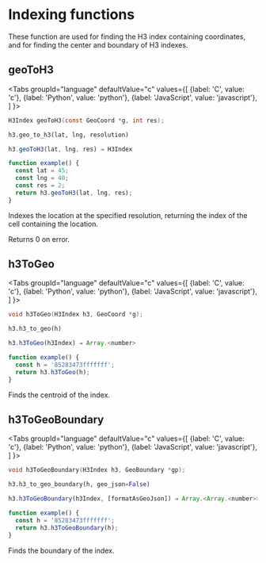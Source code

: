 
# Indexing functions

These function are used for finding the H3 index containing coordinates, and for finding the center and boundary of H3 indexes.

## geoToH3

<Tabs
  groupId="language"
  defaultValue="c"
  values={[
    {label: 'C', value: 'c'},
    {label: 'Python', value: 'python'},
    {label: 'JavaScript', value: 'javascript'},
  ]
}>
<TabItem value="c">

```c
H3Index geoToH3(const GeoCoord *g, int res);
```

</TabItem>
<TabItem value="python">

```py
h3.geo_to_h3(lat, lng, resolution)
```

</TabItem>
<TabItem value="javascript">

```js
h3.geoToH3(lat, lng, res) ⇒ H3Index
```

```js live
function example() {
  const lat = 45;
  const lng = 40;
  const res = 2;
  return h3.geoToH3(lat, lng, res);
}
```

</TabItem>
</Tabs>

Indexes the location at the specified resolution, returning the index of the cell containing the location.

Returns 0 on error.

## h3ToGeo

<Tabs
  groupId="language"
  defaultValue="c"
  values={[
    {label: 'C', value: 'c'},
    {label: 'Python', value: 'python'},
    {label: 'JavaScript', value: 'javascript'},
  ]
}>
<TabItem value="c">

```c
void h3ToGeo(H3Index h3, GeoCoord *g);
```

</TabItem>
<TabItem value="python">

```py
h3.h3_to_geo(h)
```

</TabItem>
<TabItem value="javascript">

```js
h3.h3ToGeo(h3Index) ⇒ Array.<number>
```

```js live
function example() {
  const h = '85283473fffffff';
  return h3.h3ToGeo(h);
}
```

</TabItem>
</Tabs>

Finds the centroid of the index.

## h3ToGeoBoundary

<Tabs
  groupId="language"
  defaultValue="c"
  values={[
    {label: 'C', value: 'c'},
    {label: 'Python', value: 'python'},
    {label: 'JavaScript', value: 'javascript'},
  ]
}>
<TabItem value="c">

```c
void h3ToGeoBoundary(H3Index h3, GeoBoundary *gp);
```

</TabItem>
<TabItem value="python">

```py
h3.h3_to_geo_boundary(h, geo_json=False)
```

</TabItem>
<TabItem value="javascript">

```js
h3.h3ToGeoBoundary(h3Index, [formatAsGeoJson]) ⇒ Array.<Array.<number>>
```

```js live
function example() {
  const h = '85283473fffffff';
  return h3.h3ToGeoBoundary(h);
}
```

</TabItem>
</Tabs>

Finds the boundary of the index.
